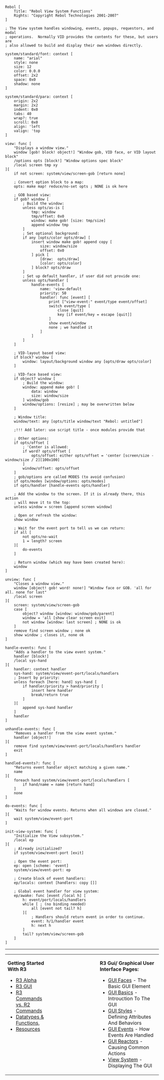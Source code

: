 <pre>
Rebol [
	Title: "Rebol View System Functions"
	Rights: "Copyright Rebol Technologies 2001-2007"
]

; The View system handles windowing, events, popups, requestors, and modal
; operations.  Normally VID provides the contents for these, but users are
; also allowed to build and display their own windows directly.

system/standard/font: context [
	name: "arial"
	style: none
	size: 12
	color: 0.0.0
	offset: 2x2
	space: 0x0
	shadow: none
]

system/standard/para: context [
	origin: 2x2
	margin: 2x2
	indent: 0x0
	tabs: 40
	wrap?: true
	scroll: 0x0
	align: 'left
	valign: 'top
]

view: func [
	"Displays a window view."
	window [gob! block! object!] "Window gob, VID face, or VID layout block"
	/options opts [block!] "Window options spec block"
	/local screen tmp xy
][
	if not screen: system/view/screen-gob [return none]

	; Convert option block to a map:
	opts: make map! reduce/no-set opts ; NONE is ok here

	; GOB based view:
	if gob? window [
		; Build the window:
		unless opts/as-is [
			tmp: window
			tmp/offset: 0x0
			window: make gob! [size: tmp/size]
			append window tmp
		]
		; Set optional background:
		if any [opts/color opts/draw] [
			insert window make gob! append copy [
				size: window/size
				offset: 0x0
			] pick [
				[draw:  opts/draw]
				[color: opts/color]
			] block? opts/draw
		]
		; Set up default handler, if user did not provide one:
		unless opts/handler [
			handle-events [
				name: 'view-default
				priority: 50
				handler: func [event] [
					print ["view-event:" event/type event/offset]
					switch event/type [
						close [quit]
						key [if event/key = escape [quit]]
					]
					show event/window
					none ; we handled it
				]
			]
		]
	]

	; VID-layout based view:
	if block? window [
		window: layout/background window any [opts/draw opts/color]
	]

	; VID-face based view:
	if object? window [
		; Build the window:
		window: append make gob! [
			data: window
			size: window/size
		] window/gob
		window/options: [resize] ; may be overwritten below
	]

	; Window title:
	window/text: any [opts/title window/text "Rebol: untitled"]

	;!!! Add later: use script title - once modules provide that

	; Other options:
	if opts/offset [
		; 'Center is allowed:
		if word? opts/offset [
			opts/offset: either opts/offset = 'center [screen/size - window/size / 2][100x100]
		]
		window/offset: opts/offset
	]
	; gob/options are called MODES (to avoid confusion)
	if opts/modes [window/options: opts/modes]
	if opts/handler [handle-events opts/handler]

	; Add the window to the screen. If it is already there, this action
	; will move it to the top:
	unless window = screen [append screen window]

	; Open or refresh the window:
	show window

	; Wait for the event port to tell us we can return:
	if all [
		not opts/no-wait
		1 = length? screen
	][
		do-events
	]

	; Return window (which may have been created here):
	window
]

unview: func [
	"Closes a window view."
	window [object! gob! word! none!] "Window face or GOB. 'all for all. none for last"
	/local screen
][
	screen: system/view/screen-gob
	case [
		object? window [window: window/gob/parent]
		window = 'all [show clear screen exit]
		not window [window: last screen] ; NONE is ok
	]
	remove find screen window ; none ok
	show window ; closes it, none ok
]

handle-events: func [
	"Adds a handler to the view event system."
	handler [block!]
	/local sys-hand
][
	handler: context handler
	sys-hand: system/view/event-port/locals/handlers
	; Insert by priority:
	unless foreach [here: hand] sys-hand [
		if handler/priority > hand/priority [
			insert here handler
			break/return true
		]
	][
		append sys-hand handler
	]
	handler
]

unhandle-events: func [
	"Removes a handler from the view event system."
	handler [object!]
][
	remove find system/view/event-port/locals/handlers handler
	exit
]

handled-events?: func [
	"Returns event handler object matching a given name."
	name
][
	foreach hand system/view/event-port/locals/handlers [
		if hand/name = name [return hand]
	]
	none
]

do-events: func [
	"Waits for window events. Returns when all windows are closed."
][
	wait system/view/event-port
]

init-view-system: func [
	"Initialize the View subsystem."
	/local ep
][
	; Already initialized?
	if system/view/event-port [exit]

	; Open the event port:
	ep: open [scheme: 'event]
	system/view/event-port: ep

	; Create block of event handlers:
	ep/locals: context [handlers: copy []]

	; Global event handler for view system:
	ep/awake: func [event /local h] [
		h: event/port/locals/handlers
		while [ ; (no binding needed)
			all [event not tail? h]
		][
			; Handlers should return event in order to continue.
			event: h/1/handler event
			h: next h
		]
		tail? system/view/screen-gob
	]
]
</pre>
----
<TABLE WIDTH=100%><TR><TD ALIGN=LEFT VALIGN=TOP WIDTH=30%>
'''Getting Started With R3'''
*[[R3 Alpha]]
*[[R3 GUI]]
*[[R3 Commands vs. R2 Commands]]
*[[Datatypes, Functions, Graphic & Special Notes|Datatypes & Functions,]]
*[[Cookbooks, Dictionary, Glossary & Other Resources|Resources]]
</TD><TD ALIGN=LEFT VALIGN=TOP WIDTH=30%>

</TD><TD>
'''R3 Gui/ Graphical User Interface Pages:'''
*[[GUI Faces]]  - The Basic GUI Element
*[[GUI Basics]] - Introuction To The GUI
*[[GUI Styles]] - Defining Attributes And Behaviors
*[[GUI Events]] - How Events Are Handled
*[[GUI Reactors]] - Causing Common Actions
*[[View_System|View System]] - Displaying The GUI
</TD></TR></TABLE>